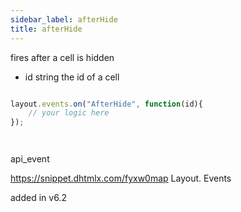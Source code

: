 ```yaml
---
sidebar_label: afterHide
title: afterHide
---
```



          


<Short>
 fires after a cell is hidden


</Short>



- id		string		the id of a cell


~~~js

layout.events.on("AfterHide", function(id){
	// your logic here
});




~~~
 api_event

<Descr>



</Descr>


 https://snippet.dhtmlx.com/fyxw0map	Layout. Events


added in v6.2

